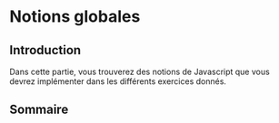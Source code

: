 # Notions globales 

## Introduction 

Dans cette partie, vous trouverez des notions de Javascript que vous devrez implémenter dans les différents exercices donnés.

## Sommaire 


<DocCardList />